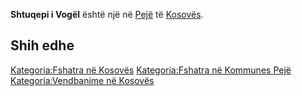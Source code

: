{{Fshat në 
 | Emri                = Shtuqepi i Vogël
 | EmriAlt                = 
 | NAME_SHORT_FORM=      
 | NAME_GENERIC=      
 | NAME_SORT_NAME_RO=      SHTUQEPIIVOGEL
 | FULL_NAME_RO = Shtuqepi i Vogël
 | FULL_NAME_ND_RO=Shtuqepi i Vogel
 | SORT_NAME_RG=SHTUQEPIIVOGEL
 | FULL_NAME_RG=Shtuqepi i Vogël
 | FULL_NAME_ND_RG=Shtuqepi i Vogel
 | SRP_NAME_SHORT_FORM=      
 | SRP_NAME_GENERIC=      
 | SRP_NAME_SORT_NAME_RO=      
 | SRP_FULL_NAME_RO = 
 | SRP_FULL_NAME_ND_RO=
 | SRP_SORT_NAME_RG=
 | SRP_FULL_NAME_RG=
 | SRP_FULL_NAME_ND_RG=
 | Emri (Rasa dhanore) = 
 | Figura              = 
 | Shteti              = Kosovo
 | Komuna              = Pejë
 | Kodi postar         = 
 | Sipërfaqja          = 

 | Popullsia           = 

 | Regj. i popullsisë  = 
 | Dend. e popullsisë  = 
 | Faqja zyrtare       = 
 <!--- Koordinatat ----> 
 | Gjerësia            = 42.672778
 | Gjatësia            = 20.207222
 | Lartësia            = 
}}
'''Shtuqepi i Vogël''' është një [[]] në [[Pejë]] të [[Kosovës]].

<!-- == Gjeografia == -->
<!-- == Historia == -->
<!-- == Demografia == -->
== Shih edhe ==
{{Komuna Pejë}}
{{Kosovo-Administrata-Cung}}

[[Kategoria:Fshatra në Kosovës]]
[[Kategoria:Fshatra në Kommunes Pejë]]
[[Kategoria:Vendbanime në Kosovës]]